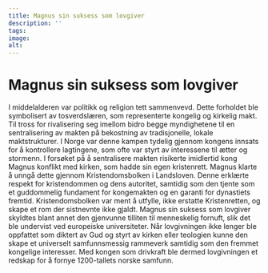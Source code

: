 ```yaml
---
title: Magnus sin suksess som lovgiver
description: ''
tags:
image: 
alt: 
---
```


# Magnus sin suksess som lovgiver

I middelalderen var politikk og religion tett sammenvevd. Dette forholdet ble symbolisert av tosverdslæren, som representerte kongelig og kirkelig makt. Til tross for rivalisering seg imellom bidro begge myndighetene til en sentralisering av makten på bekostning av tradisjonelle, lokale maktstrukturer. I Norge var denne kampen tydelig gjennom kongens innsats for å kontrollere lagtingene, som ofte var styrt av interessene til ætter og stormenn. I forsøket på å sentralisere makten risikerte imidlertid kong Magnus konflikt med kirken, som hadde sin egen kristenrett. Magnus klarte å unngå dette gjennom Kristendomsbolken i Landsloven. Denne erklærte respekt for kristendommen og dens autoritet, samtidig som den tjente som et guddommelig fundament for kongemakten og en garanti for dynastiets fremtid. Kristendomsbolken var ment å utfylle, ikke erstatte Kristenretten, og skape et rom der sistnevnte ikke gjaldt. Magnus sin suksess som lovgiver skyldtes blant annet den gjenvunne tilliten til menneskelig fornuft, slik det ble undervist ved europeiske universiteter. Når lovgivningen ikke lenger ble oppfattet som diktert av Gud og styrt av kirken eller teologien kunne den skape et universelt samfunnsmessig rammeverk samtidig som den fremmet kongelige interesser. Med kongen som drivkraft ble dermed lovgivningen et redskap for å fornye 1200-tallets norske samfunn.
